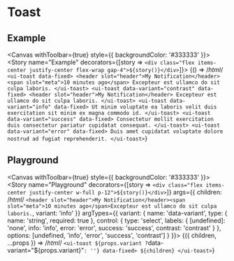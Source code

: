 
# Toast

## Example

<Meta title="Components/Toast" />

<Canvas withToolbar={true} style={{ backgroundColor: '#333333' }}>
  <Story
    name="Example"
    decorators={[story => `<div class="flex items-center justify-center flex-wrap gap-4">${story()}</div>`]}>
    {() => /*html*/ `
      <ui-toast data-fixed>
        <header slot="header">My Notification</header>
        <span slot="meta">10 minutes ago</span>
        Excepteur est ullamco do sit culpa laboris.
      </ui-toast>
      <ui-toast data-variant="contrast" data-fixed>
        <header slot="header">My Notification</header>
        Excepteur est ullamco do sit culpa laboris.
      </ui-toast>
      <ui-toast data-variant="info" data-fixed>
        Ut minim voluptate ea laboris velit duis exercitation sit minim ex magna commodo id.
      </ui-toast>
      <ui-toast data-variant="success" data-fixed>
        Consectetur mollit exercitation duis consectetur pariatur cupidatat consequat.
      </ui-toast>
      <ui-toast data-variant="error" data-fixed>
        Duis amet cupidatat voluptate dolore nostrud ad fugiat reprehenderit.
      </ui-toast>`}
  </Story>
</Canvas>

## Playground

<Canvas withToolbar={true} style={{ backgroundColor: '#333333' }}>
  <Story
    name="Playground"
    decorators={[story => `<div class="flex items-center justify-center w-full p-12">${story()}</div>`]}
    args={{
      children: /*html*/ `<header slot="header">My Notification</header><span slot="meta">10 minutes ago</span>Excepteur est ullamco do sit culpa laboris.`,
      variant: 'info'
    }}
    argTypes={{
      variant: {
        name: 'data-variant',
        type: { name: 'string', required: true },
        control: {
          type: 'select',
          labels: {
            [undefined]: 'none',
            info: 'info',
            error: 'error',
            success: 'success',
            contrast: 'contrast'
          }
        },
        options: [undefined, 'info', 'error', 'success', 'contrast']
      }
    }}>
    {({ children, ...props }) => /*html*/ `
      <ui-toast
        ${props.variant ? `data-variant="${props.variant}"` : ''}
        data-fixed>
        ${children}
      </ui-toast>
    `}
  </Story>
</Canvas>

<ArgsTable story="Playground" />
